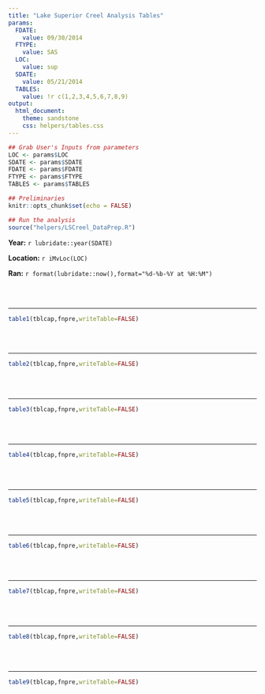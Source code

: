 ```yaml
---
title: "Lake Superior Creel Analysis Tables"
params:
  FDATE:
    value: 09/30/2014
  FTYPE:
    value: SAS
  LOC:
    value: sup
  SDATE:
    value: 05/21/2014
  TABLES:
    value: !r c(1,2,3,4,5,6,7,8,9)
output:
  html_document:
    theme: sandstone
    css: helpers/tables.css
---
```


\fontsize{14}{18}
\selectfont
\pagenumbering{gobble}

```r
## Grab User's Inputs from parameters
LOC <- params$LOC
SDATE <- params$SDATE
FDATE <- params$FDATE
FTYPE <- params$FTYPE
TABLES <- params$TABLES
```

```r
## Preliminaries
knitr::opts_chunk$set(echo = FALSE)

## Run the analysis
source("helpers/LSCreel_DataPrep.R")
```

**Year:** `r lubridate::year(SDATE)`

\vspace{12pt}

**Location:** `r iMvLoc(LOC)`

\vspace{12pt}

**Ran:** `r format(lubridate::now(),format="%d-%b-%Y at %H:%M")`

<br><br>
<hr>

```r
table1(tblcap,fnpre,writeTable=FALSE)
```

<br><br>
<hr>

```r
table2(tblcap,fnpre,writeTable=FALSE)
```

<br><br>
<hr>

```r
table3(tblcap,fnpre,writeTable=FALSE)
```

<br><br>
<hr>

```r
table4(tblcap,fnpre,writeTable=FALSE)
```

<br><br>
<hr>

```r
table5(tblcap,fnpre,writeTable=FALSE)
```

<br><br>
<hr>

```r
table6(tblcap,fnpre,writeTable=FALSE)
```

<br><br>
<hr>

```r
table7(tblcap,fnpre,writeTable=FALSE)
```

<br><br>
<hr>

```r
table8(tblcap,fnpre,writeTable=FALSE)
```

<br><br>
<hr>

```r
table9(tblcap,fnpre,writeTable=FALSE)
```
